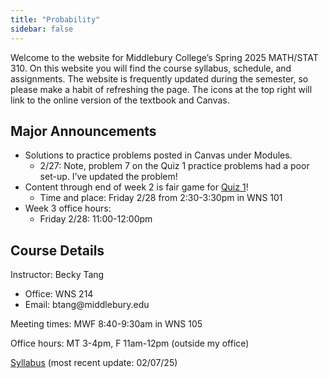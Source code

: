 ```yaml
---
title: "Probability"
sidebar: false
---
```


Welcome to the website for Middlebury College's Spring 2025 MATH/STAT 310. On this website you will find the course syllabus, schedule, and assignments. The website is frequently updated during the semester, so please make a habit of refreshing the page. The icons at the top right will link to the online version of the textbook and Canvas.

## Major Announcements

-   Solutions to practice problems posted in Canvas under Modules.
    -   2/27: Note, problem 7 on the Quiz 1 practice problems had a poor set-up. I've updated the problem!
-   Content through end of week 2 is fair game for [Quiz 1](assessments/exam.qmd)!
    -   Time and place: Friday 2/28 from 2:30-3:30pm in WNS 101
-   Week 3 office hours:
    -   Friday 2/28: 11:00-12:00pm

## Course Details

Instructor: Becky Tang

-   Office: WNS 214
-   Email: btang\@middlebury.edu

Meeting times: MWF 8:40-9:30am in WNS 105

Office hours: MT 3-4pm, F 11am-12pm (outside my office)

[Syllabus](310_syllabus.pdf) (most recent update: 02/07/25)
